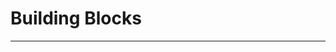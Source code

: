 ﻿---
sidebar_position: 1
sidebar_label: Building Blocks
---





# Building Blocks
---

<cardbox>
  <card
    href="./nezhaa-inventors-kit/"
    title="Nezhaa Inventors Kit"
    description="36 in 1 Nezha-A Inventor's kit for Arduino is based on Nezha-A master box. It contains several sensors and modules, including an OLED display, potentiometer, ultrasonic sound sensor, two buttons, dual line-tracking sensor, and etc. It also contains more than 300 building blocks. We have paired this kit with 36 interesting cases and detailed block assembly diagrams. It allows children to experience the fun of exploring building structures while learning to program and fully stimulates their creativity and imagination.Follow us and start with the 36 in 1 Nezha-A Inventor's kit for Arduino and let every child become an inventor!"
    img={'https://wiki-media-ef.oss-cn-hongkong.aliyuncs.com/i18n/en/docusaurus-plugin-content-docs/current/arduino/building-blocks/nezhaa-inventors-kit/images/36-in-1-nezhaa-inventors-kit-icon.png'}
  />
</cardbox>
